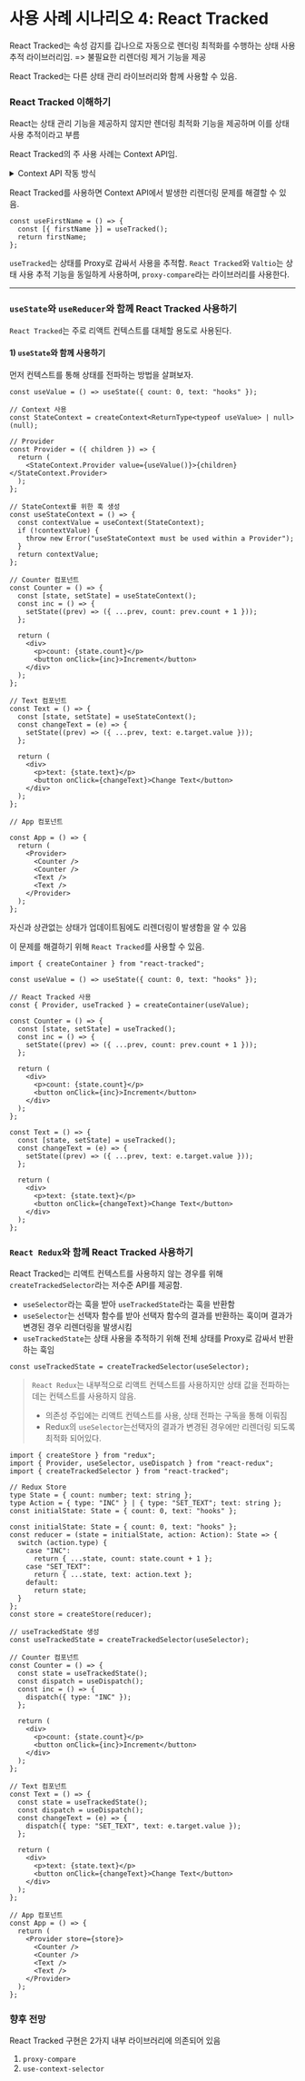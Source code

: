 # 사용 사례 시나리오 4: React Tracked

React Tracked는 속성 감지를 깁나으로 자동으로 렌더링 최적화를 수행하는 상태 사용 추적 라이브러리임. => 불필요한 리렌더링 제거 기능을 제공

React Tracked는 다른 상태 관리 라이브러리와 함께 사용할 수 있음.

### React Tracked 이해하기

React는 상태 관리 기능을 제공하지 않지만 렌더링 최적화 기능을 제공하며 이를 상태 사용 추적이라고 부름

React Tracked의 주 사용 사례는 Context API임.

<details>
  <summary>Context API 작동 방식</summary>

```tsx
const NameContext = React.createContext([
  { name: "react", lastName: "hooks" },
  () => {},
]);

const NameProvider = ({ children }) => {
  return (
    <NameContext.Provider
      value={useState({ name: "react", lastName: "hooks" })}
    >
      {children}
    </NameContext.Provider>
  );
};

const useFirstName = () => {
  const [{ firstName }] = useContext(NameContext);
  return firstName;
};
```

위 코드는 잘 작동하지만 리렌더링이 발생할 가능성이 있음.  
`firstName`은 변경하지 않고 `lastName`만 변경하면 새로운 컨텍스트 값이 전파되고 `useContext(NameContext)`를 호출한 모든 컴포넌트가 리렌더링됨.

이 문제를 해결하기 위해 React Tracked를 사용할 수 있음.

</details>

React Tracked를 사용하면 Context API에서 발생한 리렌더링 문제를 해결할 수 있음.

```tsx
const useFirstName = () => {
  const [{ firstName }] = useTracked();
  return firstName;
};
```

`useTracked`는 상태를 Proxy로 감싸서 사용을 추적함.
`React Tracked`와 `Valtio`는 상태 사용 추적 기능을 동일하게 사용하며, `proxy-compare`라는 라이브러리를 사용한다.

---

### `useState`와 `useReducer`와 함께 React Tracked 사용하기

`React Tracked`는 주로 리액트 컨텍스트를 대체할 용도로 사용된다.

#### 1) `useState`와 함께 사용하기

먼저 컨텍스트를 통해 상태를 전파하는 방법을 살펴보자.

```tsx
const useValue = () => useState({ count: 0, text: "hooks" });

// Context 사용
const StateContext = createContext<ReturnType<typeof useValue> | null>(null);

// Provider
const Provider = ({ children }) => {
  return (
    <StateContext.Provider value={useValue()}>{children}</StateContext.Provider>
  );
};

// StateContext를 위한 훅 생성
const useStateContext = () => {
  const contextValue = useContext(StateContext);
  if (!contextValue) {
    throw new Error("useStateContext must be used within a Provider");
  }
  return contextValue;
};

// Counter 컴포넌트
const Counter = () => {
  const [state, setState] = useStateContext();
  const inc = () => {
    setState((prev) => ({ ...prev, count: prev.count + 1 }));
  };

  return (
    <div>
      <p>count: {state.count}</p>
      <button onClick={inc}>Increment</button>
    </div>
  );
};

// Text 컴포넌트
const Text = () => {
  const [state, setState] = useStateContext();
  const changeText = (e) => {
    setState((prev) => ({ ...prev, text: e.target.value }));
  };

  return (
    <div>
      <p>text: {state.text}</p>
      <button onClick={changeText}>Change Text</button>
    </div>
  );
};

// App 컴포넌트

const App = () => {
  return (
    <Provider>
      <Counter />
      <Counter />
      <Text />
      <Text />
    </Provider>
  );
};
```

자신과 상관없는 상태가 업데이트됨에도 리렌더링이 발생함을 알 수 있음

이 문제를 해결하기 위해 `React Tracked`를 사용할 수 있음.

```tsx
import { createContainer } from "react-tracked";

const useValue = () => useState({ count: 0, text: "hooks" });

// React Tracked 사용
const { Provider, useTracked } = createContainer(useValue);

const Counter = () => {
  const [state, setState] = useTracked();
  const inc = () => {
    setState((prev) => ({ ...prev, count: prev.count + 1 }));
  };

  return (
    <div>
      <p>count: {state.count}</p>
      <button onClick={inc}>Increment</button>
    </div>
  );
};

const Text = () => {
  const [state, setState] = useTracked();
  const changeText = (e) => {
    setState((prev) => ({ ...prev, text: e.target.value }));
  };

  return (
    <div>
      <p>text: {state.text}</p>
      <button onClick={changeText}>Change Text</button>
    </div>
  );
};
```

### `React Redux`와 함께 React Tracked 사용하기

React Tracked는 리액트 컨텍스트를 사용하지 않는 경우를 위해 `createTrackedSelector`라는 저수준 API를 제공함.

- `useSelector`라는 훅을 받아 `useTrackedState`라는 훅을 반환함
- `useSelector`는 선택자 함수를 받아 선택자 함수의 결과를 반환하는 훅이며 결과가 변경된 경우 리렌더링을 발생시킴
- `useTrackedState`는 상태 사용을 추적하기 위해 전체 상태를 Proxy로 감싸서 반환하는 훅임

```tsx
const useTrackedState = createTrackedSelector(useSelector);
```

> `React Redux`는 내부적으로 리액트 컨텍스트를 사용하지만 상태 값을 전파하는데는 컨텍스트를 사용하지 않음.
>
> - 의존성 주입에는 리액트 컨텍스트를 사용, 상태 전파는 구독을 통해 이뤄짐
> - Redux의 `useSelector`는선택자의 결과가 변경된 경우에만 리렌더링 되도록 최적화 되어있다.

```tsx
import { createStore } from "redux";
import { Provider, useSelector, useDispatch } from "react-redux";
import { createTrackedSelector } from "react-tracked";

// Redux Store
type State = { count: number; text: string };
type Action = { type: "INC" } | { type: "SET_TEXT"; text: string };
const initialState: State = { count: 0, text: "hooks" };

const initialState: State = { count: 0, text: "hooks" };
const reducer = (state = initialState, action: Action): State => {
  switch (action.type) {
    case "INC":
      return { ...state, count: state.count + 1 };
    case "SET_TEXT":
      return { ...state, text: action.text };
    default:
      return state;
  }
};
const store = createStore(reducer);

// useTrackedState 생성
const useTrackedState = createTrackedSelector(useSelector);

// Counter 컴포넌트
const Counter = () => {
  const state = useTrackedState();
  const dispatch = useDispatch();
  const inc = () => {
    dispatch({ type: "INC" });
  };

  return (
    <div>
      <p>count: {state.count}</p>
      <button onClick={inc}>Increment</button>
    </div>
  );
};

// Text 컴포넌트
const Text = () => {
  const state = useTrackedState();
  const dispatch = useDispatch();
  const changeText = (e) => {
    dispatch({ type: "SET_TEXT", text: e.target.value });
  };

  return (
    <div>
      <p>text: {state.text}</p>
      <button onClick={changeText}>Change Text</button>
    </div>
  );
};

// App 컴포넌트
const App = () => {
  return (
    <Provider store={store}>
      <Counter />
      <Counter />
      <Text />
      <Text />
    </Provider>
  );
};
```

### 향후 전망

React Tracked 구현은 2가지 내부 라이브러리에 의존되어 있음

1. `proxy-compare`
2. `use-context-selector`
